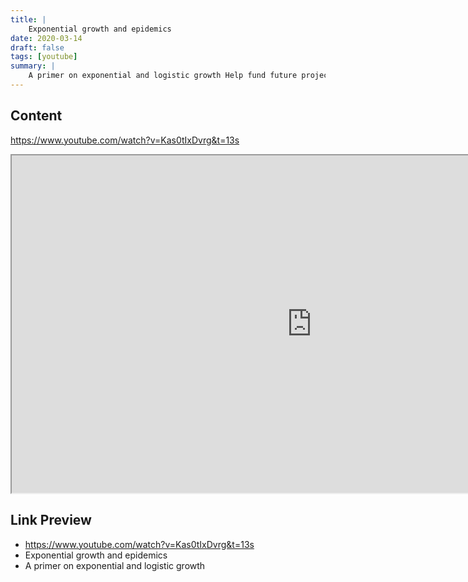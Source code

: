 ```yaml
---
title: |
    Exponential growth and epidemics
date: 2020-03-14
draft: false
tags: [youtube]
summary: |
    A primer on exponential and logistic growth Help fund future projects: https://www.patreon.com/3blue1brown An equally valuable form of support is to simply share some of the videos. Special thanks to these supporters: http://3b1b.co/covid-thanks Home page: https://www.3blue1brown.com   Excellent visualization of this kind of growth from Minutephysics and Aatish Bhatia: https://www.youtube.com/watch?v=54XLXg4fYsc  Data source: https://www.worldometers.info/coronavirus/coronavirus-cases/#case-tot-outchina  Some have (quite rightfully) commented on how you shouldn't look at the R^2 of linear regressions on cumulative data since even if the changes from one day to the next are completely random, the totals they add up to wouldn't be independent of each other.  Since the derivative of an exponential should also be an exponential, we could instead run the same test on the logarithms of the differences from day to day, which in this case gives R^2 = 0.91.  While this video uses COVID-19 as a motivating example, the main goal is simply a math lesson on exponentials and logistic curves.  If you're looking for a video more focused on COVID-19 itself, I'd recommend taking a look at this one from Osmosis: https://youtu.be/cFB_C2ieW5I  Extrapolation xkcd: https://xkcd.com/605/  ------------------    These animations are largely made using manim, a scrappy open source python library:  https://github.com/3b1b/manim    If you want to check it out, I feel compelled to warn you that it's not the most well-documented tool, and it has many other quirks you might expect in a library someone wrote with only their own use in mind.    Music by Vincent Rubinetti.  Download the music on Bandcamp:  https://vincerubinetti.bandcamp.com/album/the-music-of-3blue1brown    Stream the music on Spotify:  https://open.spotify.com/album/1dVyjwS8FBqXhRunaG5W5u    If you want to contribute translated subtitles or to help review those that have already been made by others and need approval, you can click the gear icon in the video and go to subtitles/cc, then "add subtitles/cc".  I really appreciate those who do this, as it helps make the lessons accessible to more people.    ------------------    3blue1brown is a channel about animating math, in all senses of the word animate.  And you know the drill with YouTube, if you want to stay posted on new videos, subscribe: http://3b1b.co/subscribe    Various social media stuffs:  Website: https://www.3blue1brown.com  Twitter: https://twitter.com/3blue1brown  Reddit: https://www.reddit.com/r/3blue1brown  Instagram: https://www.instagram.com/3blue1brown_animations/  Patreon: https://patreon.com/3blue1brown  Facebook: https://www.facebook.com/3blue1brown
---
```


## Content

https://www.youtube.com/watch?v=Kas0tIxDvrg&t=13s


<iframe
    width="960"
    height="540"
    src="https://www.youtube.com/embed/Kas0tIxDvrg"
    title="Exponential growth and epidemics"
    allow="accelerometer; autoplay; clipboard-write; encrypted-media; gyroscope; picture-in-picture; web-share"
    allowFullscreen
    >
</iframe>

## Link Preview

- https://www.youtube.com/watch?v=Kas0tIxDvrg&t=13s
- Exponential growth and epidemics
- A primer on exponential and logistic growth
